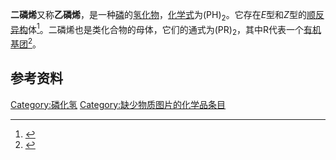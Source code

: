 {{Chembox
| verifiedrevid = 451633982
| ImageFile = Diphosphene.png
|  ImageFile_Ref = {{Chemboximage|correct|??}}
|  ImageName = Ball and stick model of diphosphene molecule
| Section1 = {{Chembox Identifiers
|  CASNo_Ref = {{cascite|correct|CAS}}
| CASNo = 41916-72-7
|  PubChem = 142559
|  PubChem_Ref = {{pubchemcite|correct|pubchem}}
|  ChemSpiderID = 125761
|  ChemSpiderID_Ref = {{chemspidercite|correct|chemspider}}
|  SMILES = P=P
|  StdInChI = 1S/H2P2/c1-2/h1-2H
|  StdInChI_Ref = {{stdinchicite|correct|chemspider}}
|  StdInChIKey = SWJAOBXRZSMKNS-UHFFFAOYSA-N
|  StdInChIKey_Ref = {{stdinchicite|correct|chemspider}}
}}
| Section2 = {{Chembox Properties
|  Formula = {{Chem|P|2|H|2}}
|  MolarMass = 63.96340 g mol<sup>-1</sup>
|  ExactMass = 63.963173088 g mol<sup>-1</sup>
}}
}}

'''二磷烯'''又称'''乙磷烯'''，是一种[[磷|磷]]的[[氢化物|氢化物]]，[[化学式|化学式]]为(PH)<sub>2</sub>。它存在''E''型和''Z''型的[[顺反异构|顺反异构]]体<ref>{{cite journal|last=Lu|first=Tongxiang|coauthors=Simmonett, Andrew C., Evangelista, Francesco A., Yamaguchi, Yukio, Schaefer, Henry F.|title=Diphosphene and Diphosphinylidene|journal=The Journal of Physical Chemistry A|date=26 November 2009|volume=113|issue=47|pages=13227–13236|doi=10.1021/jp904028a}}</ref>。二磷烯也是{{link-en|二膦烯|Diphosphenes}}类化合物的母体，它们的通式为(PR)<sub>2</sub>，其中R代表一个[[有机物|有机]][[基团|基团]]<ref>{{cite journal|last=Yoshifuji|first=Masaaki|coauthors=Shibayama, Katsuhiro, Inamoto, Naoki, Hirotsu, Ken, Higuchi, Taiichi|title=Reaction of the diphosphene ArP?PAr (Ar = 2,4,6-But 3C6H2) with sulphur: isolation and X-ray structure of the diphosphene monosulphide|journal=Journal of the Chemical Society, Chemical Communications|date=1 January 1983|issue=16|pages=862|doi=10.1039/C39830000862}}</ref>。

==参考资料==
{{reflist}}

{{Inorganic-compound-stub}}

[[Category:磷化氢|Category:磷化氢]]
[[Category:缺少物质图片的化学品条目|Category:缺少物质图片的化学品条目]]